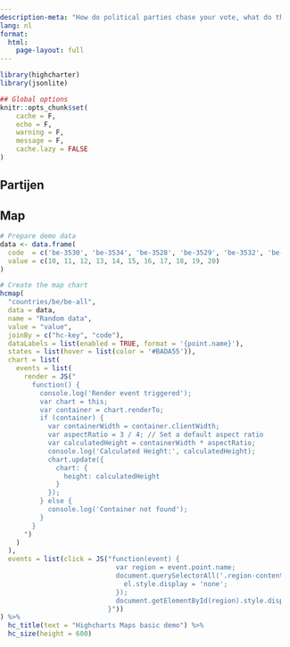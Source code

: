 ```yaml
---
description-meta: "How do political parties chase your vote, what do they want to keep hidden, and how much money do they spend on it? In the lead-up to the elections, we monitor political microtargeting."
lang: nl
format: 
  html:
    page-layout: full
---
```


```r
library(highcharter)
library(jsonlite)

## Global options
knitr::opts_chunk$set(
    cache = F,
    echo = F,
    warning = F,
    message = F,
    cache.lazy = FALSE
)
```



::: {.panel-tabset}

## Partijen

## Map

```r
# Prepare demo data
data <- data.frame(
  code  = c('be-3530', 'be-3534', 'be-3528', 'be-3529', 'be-3532', 'be-489', 'be-3535', 'be-490', 'be-3526', 'be-3527', 'be-3533'),
  value = c(10, 11, 12, 13, 14, 15, 16, 17, 18, 19, 20)
)

# Create the map chart
hcmap(
  "countries/be/be-all", 
  data = data, 
  name = "Random data",
  value = "value",
  joinBy = c("hc-key", "code"),
  dataLabels = list(enabled = TRUE, format = '{point.name}'),
  states = list(hover = list(color = '#BADA55')),
  chart = list(
    events = list(
      render = JS("
        function() {
          console.log('Render event triggered');
          var chart = this;
          var container = chart.renderTo;
          if (container) {
            var containerWidth = container.clientWidth;
            var aspectRatio = 3 / 4; // Set a default aspect ratio
            var calculatedHeight = containerWidth * aspectRatio;
            console.log('Calculated Height:', calculatedHeight);
            chart.update({
              chart: {
                height: calculatedHeight
              }
            });
          } else {
            console.log('Container not found');
          }
        }
      ")
    )
  ),
  events = list(click = JS("function(event) { 
                             var region = event.point.name;
                             document.querySelectorAll('.region-content').forEach(function(el) {
                               el.style.display = 'none';
                             });
                             document.getElementById(region).style.display = 'block';
                           }"))
) %>% 
  hc_title(text = "Highcharts Maps basic demo") %>% 
  hc_size(height = 600)

```


<div id="content">
  <div id="Antwerp" class="region-content" style="display:none;">


```r
library(reactable)

reactable(iris)
```



  </div>
  <div id="Limburg" class="region-content" style="display:none;">
    <h2>Limburg</h2>
    <p>show me</p>
  </div>
  <div id="East Flanders" class="region-content" style="display:none;">
    <h2>East Flanders</h2>
    <p>yowhat</p>
  </div>
</div>


::: 

<script>
document.addEventListener('DOMContentLoaded', function () {
  console.log('DOM fully loaded and parsed');
  document.querySelectorAll('.region-content').forEach(function(el) {
    el.style.display = 'none';
  });


});
</script>
<style>
body, html {
  margin: 0;
  padding: 0;
  width: 100%;
  height: 100%;
}

#map-container {
  width: 100%;
  height: 600px;
  border: 2px solid red;
}

.highcharts-container {
  width: 100% !important;
  height: 100% !important;
}

.highcharts-root {
  width: 100% !important;
  height: 100% !important;
}
</style>
